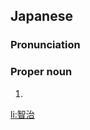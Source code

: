 ==Japanese==
{{ja-kanjitab|とも|はる}}

===Pronunciation===
{{ja-pron|ともはる}}

===Proper noun===
{{ja-pos|proper|ともはる}}

# {{given name|male|lang=ja|sort=ともはる}}

[[li:智治]]